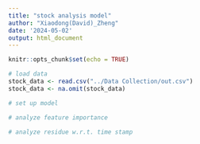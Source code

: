 ```yaml
---
title: "stock analysis model"
author: "Xiaodong(David)_Zheng"
date: '2024-05-02'
output: html_document
---
```


```r
knitr::opts_chunk$set(echo = TRUE)
```

```r
# load data
stock_data <- read.csv("../Data Collection/out.csv")
stock_data <- na.omit(stock_data)
```

```r
# set up model
```

```r
# analyze feature importance
```

```r
# analyze residue w.r.t. time stamp
```